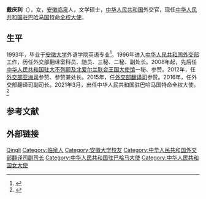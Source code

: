 '''戴庆利'''（{{bd|1973年|10月||}}），女，[[安徽|安徽]][[临泉|临泉]]人，文学硕士，[[中华人民共和国|中华人民共和国]]外交官，现任[[中国驻巴哈马大使列表|中华人民共和国驻巴哈马国特命全权大使]]。

== 生平 ==
1993年，毕业于[[安徽大学|安徽大学]]外语学院英语专业<ref>{{cite news|url=http://alumni.ahu.edu.cn/2021/0315/c79a1502/page.htm|title=校友戴庆利出任驻巴哈马国大使|publisher=安徽大学校友会|date=2021-03-15}}</ref>。1996年进入[[中华人民共和国外交部|中华人民共和国外交部]]工作，历任外交部翻译室科员、随员、三秘、二秘、副处长。2008年起，先后任[[中华人民共和国驻大不列颠及北爱尔兰联合王国大使馆|中华人民共和国驻大不列颠及北爱尔兰联合王国大使馆]]一秘、参赞。2012年，任[[外交部亚洲司|外交部亚洲司]]参赞、参赞兼处长。2015年，任[[中华人民共和国外交部翻译司|外交部翻译司]]参赞。2016年，任外交部翻译司副司长。2021年3月，出任中华人民共和国驻巴哈马国特命全权大使。<ref>{{cite web|url=http://bs.china-embassy.org/chn/dszl/dsjl/|title=戴庆利大使简历|publisher=中华人民共和国驻巴哈马国大使馆|accessdate=2021-03-15|archive-date=2020-07-16|archive-url=https://web.archive.org/web/20200716084955/http://bs.china-embassy.org/chn/dszl/dsjl/|dead-url=no}}</ref>

== 参考文献 ==
{{Reflist}}

== 外部链接 ==
{{中国人物小作品}}
{{start box}}
{{s-dip}}
{{succession box|[[黄亲国|黄亲国]]|现任|[[中国驻巴哈马大使列表|中华人民共和国驻巴哈马大使]]|2021年3月－}}
{{end box}}

{{DEFAULTSORT:Dai戴}}
[[Category:戴姓|Qingli]]
[[Category:临泉人|Category:临泉人]]
[[Category:安徽大学校友|Category:安徽大学校友]]
[[Category:中华人民共和国外交部翻译司副司长|Category:中华人民共和国外交部翻译司副司长]]
[[Category:中华人民共和国驻巴哈马大使|Category:中华人民共和国驻巴哈马大使]]
[[Category:中华人民共和国女大使|Category:中华人民共和国女大使]]
